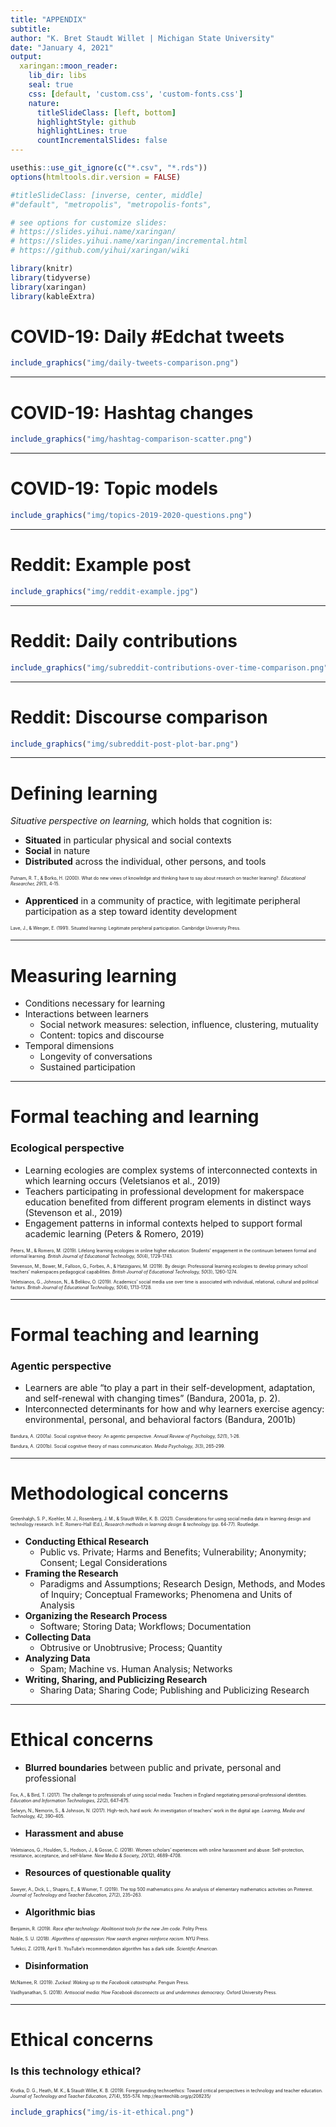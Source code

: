 ```yaml
---
title: "APPENDIX"
subtitle:
author: "K. Bret Staudt Willet | Michigan State University"
date: "January 4, 2021"
output:
  xaringan::moon_reader:
    lib_dir: libs
    seal: true
    css: [default, 'custom.css', 'custom-fonts.css']
    nature:
      titleSlideClass: [left, bottom]
      highlightStyle: github
      highlightLines: true
      countIncrementalSlides: false
---
```


```r
usethis::use_git_ignore(c("*.csv", "*.rds"))
options(htmltools.dir.version = FALSE)

#titleSlideClass: [inverse, center, middle]
#"default", "metropolis", "metropolis-fonts", 

# see options for customize slides: 
# https://slides.yihui.name/xaringan/
# https://slides.yihui.name/xaringan/incremental.html
# https://github.com/yihui/xaringan/wiki

library(knitr)
library(tidyverse)
library(xaringan)
library(kableExtra)
```

# COVID-19: Daily \#Edchat tweets

```r
include_graphics("img/daily-tweets-comparison.png")
```

---

# COVID-19: Hashtag changes

```r
include_graphics("img/hashtag-comparison-scatter.png")
```

---

# COVID-19: Topic models

```r
include_graphics("img/topics-2019-2020-questions.png")
```

---

# Reddit: Example post

```r
include_graphics("img/reddit-example.jpg")
```

---

# Reddit: Daily contributions

```r
include_graphics("img/subreddit-contributions-over-time-comparison.png")
```

---

# Reddit: Discourse comparison

```r
include_graphics("img/subreddit-post-plot-bar.png")
```

---

# Defining learning

*Situative perspective on learning,* which holds that cognition is:

- **Situated** in particular physical and social contexts
- **Social** in nature
- **Distributed** across the individual, other persons, and tools

<p style="font-size:50%">
Putnam, R. T., & Borko, H. (2000). What do new views of knowledge and thinking have to say about research on teacher learning?. <i>Educational Researcher, 29</i>(1), 4-15.
</p>

- **Apprenticed** in a community of practice, with legitimate peripheral participation as a step toward identity development

<p style="font-size:50%">
Lave, J., & Wenger, E. (1991). Situated learning: Legitimate peripheral participation. Cambridge University Press.
</p>

---

# Measuring learning

- Conditions necessary for learning
- Interactions between learners
  - Social network measures: selection, influence, clustering, mutuality
  - Content: topics and discourse
- Temporal dimensions
  - Longevity of conversations
  - Sustained participation
  
---

# Formal teaching and learning

### Ecological perspective

- Learning ecologies are complex systems of interconnected contexts in which learning occurs (Veletsianos et al., 2019)
- Teachers participating in professional development for makerspace education benefited from different program elements in distinct ways (Stevenson et al., 2019)
- Engagement patterns in informal contexts helped to support formal academic learning (Peters & Romero, 2019)

<p style="font-size:50%">
Peters, M., & Romero, M. (2019). Lifelong learning ecologies in online higher education: Students' engagement in the continuum between formal and informal learning. <i>British Journal of Educational Technology, 50</i>(4), 1729-1743. 
</p>

<p style="font-size:50%">
Stevenson, M., Bower, M., Falloon, G., Forbes, A., & Hatzigianni, M. (2019). By design: Professional learning ecologies to develop primary school teachers’ makerspaces pedagogical capabilities. <i>British Journal of Educational Technology, 50</i>(3), 1260-1274.
</p>

<p style="font-size:50%">
Veletsianos, G., Johnson, N., & Belikov, O. (2019). Academics' social media use over time is associated with individual, relational, cultural and political factors. <i>British Journal of Educational Technology, 50</i>(4), 1713-1728.
</p>

---

# Formal teaching and learning

### Agentic perspective

- Learners are able “to play a part in their self-development, adaptation, and self-renewal with changing times” (Bandura, 2001a, p. 2).
- Interconnected determinants for how and why learners exercise agency: environmental, personal, and behavioral factors (Bandura, 2001b)

<p style="font-size:50%">
Bandura, A. (2001a). Social cognitive theory: An agentic perspective. <i>Annual Review of Psychology, 52</i>(1), 1-26.
</p>

<p style="font-size:50%">
Bandura, A. (2001b). Social cognitive theory of mass communication. <i>Media Psychology, 3</i>(3), 265-299.
</p>

---

# Methodological concerns

<p style="font-size:50%">
Greenhalgh, S. P., Koehler, M. J., Rosenberg, J. M., & Staudt Willet, K. B. (2021). Considerations for using social media data in learning design and technology research. In E. Romero-Hall (Ed.), <i>Research methods in learning design & technology</i> (pp. 64-77). Routledge.
</p>

- **Conducting Ethical Research**
  - Public vs. Private; Harms and Benefits; Vulnerability; Anonymity; Consent; Legal Considerations
  
- **Framing the Research**
  - Paradigms and Assumptions; Research Design, Methods, and Modes of Inquiry; Conceptual Frameworks; Phenomena and Units of Analysis
  
- **Organizing the Research Process**
  - Software; Storing Data; Workflows; Documentation
  
- **Collecting Data**
  - Obtrusive or Unobtrusive; Process; Quantity
  
- **Analyzing Data**
  - Spam; Machine vs. Human Analysis; Networks
  
- **Writing, Sharing, and Publicizing Research**
  - Sharing Data; Sharing Code; Publishing and Publicizing Research

---

# Ethical concerns

- **Blurred boundaries** between public and private, personal and professional

<p style="font-size:50%">
Fox, A., & Bird, T. (2017). The challenge to professionals of using social media: Teachers in England negotiating personal-professional identities. <i>Education and Information Technologies, 22</i>(2), 647–675.
</p>

<p style="font-size:50%">
Selwyn, N., Nemorin, S., & Johnson, N. (2017). High-tech, hard work: An investigation of teachers’ work in the digital age. <i>Learning, Media and Technology, 42</i>, 390–405.
</p>

- **Harassment and abuse**

<p style="font-size:50%">
Veletsianos, G., Houlden, S., Hodson, J., & Gosse, C. (2018). Women scholars’ experiences with online harassment and abuse: Self-protection, resistance, acceptance, and self-blame. <i>New Media & Society, 20</i>(12), 4689-4708.
</p>

- **Resources of questionable quality**

<p style="font-size:50%">
Sawyer, A., Dick, L., Shapiro, E., & Wismer, T. (2019). The top 500 mathematics pins: An analysis of elementary mathematics activities on Pinterest. <i>Journal of Technology and Teacher Education, 27</i>(2), 235–263.
</p>

- **Algorithmic bias**

<p style="font-size:50%">
Benjamin, R. (2019). <i>Race after technology: Abolitionist tools for the new Jim code</i>. Polity Press.
</p>

<p style="font-size:50%">
Noble, S. U. (2018). <i>Algorithms of oppression: How search engines reinforce racism</i>. NYU Press.
</p>

<p style="font-size:50%">
Tufekci, Z. (2019, April 1). YouTube’s recommendation algorithm has a dark
side. <i>Scientific American</i>.
</p>

- **Disinformation**

<p style="font-size:50%">
McNamee, R. (2019). <i>Zucked: Waking up to the Facebook catastrophe</i>. Penguin Press.
</p>

<p style="font-size:50%">
Vaidhyanathan, S. (2018). <i>Antisocial media: How Facebook disconnects us and
undermines democracy</i>. Oxford University Press.
</p>

---

# Ethical concerns

### Is this technology ethical?

<p style="font-size:50%">
Krutka, D. G., Heath, M. K., & Staudt Willet, K. B. (2019). Foregrounding technoethics: Toward critical perspectives in technology and teacher education. <i>Journal of Technology and Teacher Education, 27</i>(4), 555-574. http://learntechlib.org/p/208235/
</p>

```r
include_graphics("img/is-it-ethical.png")
```
